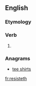 ==English==

===Etymology===
{{suffix|en|resist|eth}}

===Verb===
{{head|en|verb form}}

# {{en-archaic third-person singular of|resist}}

===Anagrams===
* [[tee shirts#English|tee shirts]]

[[fr:resisteth]]
